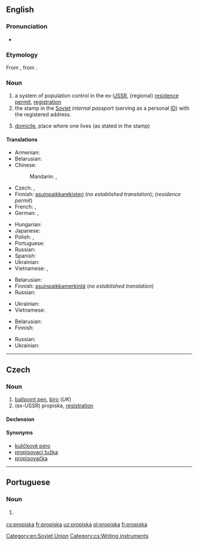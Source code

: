 ==English==
{{wikipedia}}
{{wikipedia|Passport system in the Soviet Union}}

===Pronunciation===
* {{IPA|/prəˈpɪskə/|lang=en}}

===Etymology===
From {{etyl|ru|en}} {{m|ru|пропи́ска|}}, from {{m|ru|пропи́сывать||write into}}.

===Noun===
{{en-noun|-}}

# a system of population control in the ex-[[USSR]], (regional) [[residence permit]], [[registration]]
# the stamp in the [[Soviet]] ''internal passport'' (serving as a personal [[ID]]) with the registered address.
# {{label|en|by extension}} [[domicile]], place where one lives (as stated in the stamp)

====Translations====
{{trans-top|system of mandatory registration in ex-USSR}}
* Armenian: {{t+|hy|գրանցում}}
* Belarusian: {{t|be|прапіска|f|tr=prapíska}}
* Chinese:
*: Mandarin: {{t|cmn|居民許可證|sc=Hani}}, {{t|cmn|居民许可证|tr=jūmín xǔkě zhèng|sc=Hani}}
* Czech: {{t|cs|registrace|f}}, {{t+|cs|propiska|f}}
* Finnish: [[asuinpaikka]][[rekisteri]] (''no established translation''); {{t+|fi|oleskelulupa}} (''residence permit'')
* French: {{t+|fr|propiska|f}}, {{t+|fr|enregistrement|m}}
* German: {{t|de|Propiska|f}}, {{t+|de|Anmeldung}}
{{trans-mid}}
* Hungarian: {{t|hu|propiszka}}
* Japanese: {{t|ja|プロピスカ|tr=puropisuka}}
* Polish: {{t|pl|zameldowanie|n}}, {{t+|pl|propiska|f}}
* Portuguese: {{t|pt|propiska|f}}
* Russian: {{t+|ru|пропи́ска|f}}
* Spanish: {{t|es|propiska|f}}
* Ukrainian: {{t|uk|прописка|f|tr=propýska}}
* Vietnamese: {{t+|vi|đăng ký}}, {{t|vi|đăng ký cư trú}}
{{trans-bottom}}

{{trans-top|stamp}}
* Belarusian: {{t|be|прапіска|f|tr=prapíska}}
* Finnish: [[asuinpaikka]][[merkintä]] (''no established translation'')
* Russian: {{t+|ru|пропи́ска|f}}
{{trans-mid}}
* Ukrainian: {{t|uk|прописка|f|tr=propýska}}
* Vietnamese: {{t|vi|dấu đăng kí}}
{{trans-bottom}}

{{trans-top|domicile}}
* Belarusian: {{t|be|прапіска|f|tr=prapíska}}
* Finnish: {{t+|fi|asuinpaikka}}
{{trans-mid}}
* Russian: {{t+|ru|пропи́ска|f}}
* Ukrainian: {{t|uk|прописка|f|tr=propýska}}
{{trans-bottom}}

[[Category:en:Soviet Union]]

----

==Czech==

===Noun===
{{cs-noun|g=f}}

# [[ballpoint pen]], [[biro]] (''UK'')
# (ex-USSR) propiska, [[registration]]

====Declension====
{{cs-decl-noun
|propiska|propisky|propisce|propisku|propisko|propisce|propiskou
|propisky|propisek|propiskám|propisky|propisky|propiskách|propiskami
}}

====Synonyms====
* [[kuličkové pero]] {{g|n}}
* [[propisovací tužka]] {{g|f}} {{qualifier|rare}}
* [[propisovačka]] {{g|f}} {{qualifier|rare}}

[[Category:cs:Writing instruments]]

----

==Portuguese==

===Noun===
{{pt-noun|f|-}}

# {{l|en|propiska}} {{gloss|system of mandatory registration in ex-USSR}}

[[cs:propiska]]
[[fr:propiska]]
[[uz:propiska]]
[[pl:propiska]]
[[fi:propiska]]
